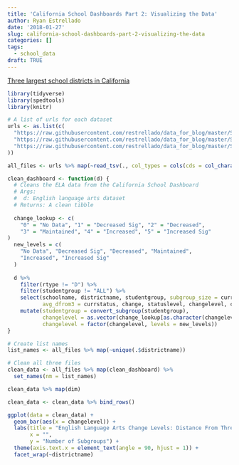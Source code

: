 ```yaml
---
title: 'California School Dashboards Part 2: Visualizing the Data'
author: Ryan Estrellado
date: '2018-01-27'
slug: california-school-dashboards-part-2-visualizing-the-data
categories: []
tags:
  - school_data
draft: TRUE
---
```


[Three largest school districts in California](https://www.niche.com/k12/search/largest-school-districts/s/california/) 

```r
library(tidyverse) 
library(spedtools) 
library(knitr)
```

```r
# A list of urls for each dataset
urls <- as.list(c(
  "https://raw.githubusercontent.com/restrellado/data_for_blog/master/SomeDistrictela_1.txt", 
  "https://raw.githubusercontent.com/restrellado/data_for_blog/master/SomeDistrictela_2.txt", 
  "https://raw.githubusercontent.com/restrellado/data_for_blog/master/SomeDistrictela_3.txt"
))
``` 

```r
all_files <- urls %>% map(~read_tsv(., col_types = cols(cds = col_character())))
```

```r
clean_dashboard <- function(d) {
  # Cleans the ELA data from the California School Dashboard
  # Args: 
  #  d: English language arts dataset 
  # Returns: A clean tibble
  
  change_lookup <- c(
    "0" = "No Data", "1" = "Decreased Sig", "2" = "Decreased", 
    "3" = "Maintained", "4" = "Increased", "5" = "Increased Sig"
)
  new_levels = c(
    "No Data", "Decreased Sig", "Decreased", "Maintained", 
    "Increased", "Increased Sig"
  )
  
  d %>% 
    filter(rtype != "D") %>% 
    filter(studentgroup != "ALL") %>%
    select(schoolname, districtname, studentgroup, subgroup_size = currdenom, 
           avg_dfrom3 = currstatus, change, statuslevel, changelevel, color) %>%
    mutate(studentgroup = convert_subgroup(studentgroup), 
           changelevel = as.vector(change_lookup[as.character(changelevel)]), 
           changelevel = factor(changelevel, levels = new_levels)) 
} 
```

```r
# Create list names
list_names <- all_files %>% map(~unique(.$districtname))

# Clean all three files
clean_data <- all_files %>% map(clean_dashboard) %>% 
  set_names(nm = list_names)
```

```r
clean_data %>% map(dim)
```

```r
clean_data <- clean_data %>% bind_rows()
```

```r
ggplot(data = clean_data) + 
  geom_bar(aes(x = changelevel)) + 
  labs(title = "English Language Arts Change Levels: Distance From Three", 
       x = "", 
       y = "Number of Subgroups") + 
  theme(axis.text.x = element_text(angle = 90, hjust = 1)) +
  facet_wrap(~districtname)
```
